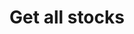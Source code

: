 ---
title: 'Get all stocks'
openapi: 'GET /2023-11/admin/stocks'
description: 'Retrieves the complete list of stock entries across all products and warehouses within the authenticated company. This endpoint provides details such as product references, quantities, warehouses, and last update timestamps. Useful for inventory monitoring and stock audits.'
---